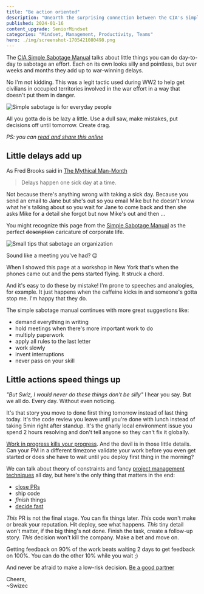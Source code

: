```yaml
---
title: "Be action oriented"
description: "Unearth the surprising connection between the CIA's Simple Sabotage Manual and your productivity, and learn how to transform tiny actions into big wins. Dive into Swizec's engaging exploration of how small actions can make a huge impact on your progress."
published: 2024-01-16
content_upgrade: SeniorMindset
categories: "Mindset, Management, Productivity, Teams"
hero: ./img/screenshot-1705421080498.png
---
```


The [CIA Simple Sabotage Manual](https://swizec.com/pdfs/SimpleSabotageFieldManualStrategicServicesProvisional.pdf) talks about little things you can do day-to-day to sabotage an effort. Each on its own looks silly and pointless, but over weeks and months they add up to war-winning delays.

No I'm not kidding. This was a legit tactic used during WW2 to help get civilians in occupied territories involved in the war effort in a way that doesn't put them in danger.

![Simple sabotage is for everyday people](./img/Simple-sabotage-is-for-everyday-people-5a274d.jpeg)

All you gotta do is be lazy a little. Use a dull saw, make mistakes, put decisions off until tomorrow. Create drag.

_PS: you can [read and share this online](https://swizec.com/blog/be-action-oriented/)_

## Little delays add up

As Fred Brooks said in [The Mythical Man-Month](https://en.wikipedia.org/wiki/The_Mythical_Man-Month)

> Delays happen one sick day at a time.

Not because there's anything wrong with taking a sick day. Because you send an email to Jane but she's out so you email Mike but he doesn't know what he's talking about so you wait for Jane to come back and then she asks Mike for a detail she forgot but now Mike's out and then ...

You might recognize this page from the [Simple Sabotage Manual](https://swizec.com/pdfs/SimpleSabotageFieldManualStrategicServicesProvisional.pdf) as the perfect ~~description~~ caricature of corporate life.

![Small tips that sabotage an organization](./img/Small-tips-that-sabotage-an-organization-aib8a6.jpeg)

Sound like a meeting you've had? 😉

When I showed this page at a workshop in New York that's when the phones came out and the pens started flying. It struck a chord.

And it's easy to do these by mistake! I'm prone to speeches and analogies, for example. It just happens when the caffeine kicks in and someone's gotta stop me. I'm happy that they do.

The simple sabotage manual continues with more great suggestions like:

- demand everything in writing
- hold meetings when there's more important work to do
- multiply paperwork
- apply all rules to the last letter
- work slowly
- invent interruptions
- never pass on your skill

## Little actions speed things up

_"But Swiz, I would never do these things don't be silly"_ I hear you say. But we all do. Every day. Without even noticing.

It's that story you move to done first thing tomorrow instead of last thing today. It's the code review you leave until you're done with lunch instead of taking 5min right after standup. It's the gnarly local environment issue you spend 2 hours resolving and don't tell anyone so they can't fix it globally.

[Work in progress kills your progress](https://swizec.com/blog/workinprogress-kills-your-progress/). And the devil is in those little details. Can your PM in a different timezone validate your work before you even get started or does she have to wait until you deploy first thing in the morning?

We can talk about theory of constraints and fancy [project management techniques](https://swizec.com/blog/how-to-own-projects-like-a-senior-engineer/) all day, but here's the only thing that matters in the end:

- [close PRs](https://swizec.com/blog/how-we-made-the-best-burndown-chart-youve-ever-seen/)
- ship code
- _finish_ things
- [decide fast](https://swizec.com/blog/a-mental-framework-that-helps-you-code-faster/)

_This_ PR is not the final stage. You can fix things later. _This_ code won't make or break your reputation. Hit deploy, see what happens. _This_ tiny detail won't matter, if the big thing's not done. Finish the task, create a follow-up story. _This_ decision won't kill the company. Make a bet and move on.

Getting feedback on 90% of the work beats waiting 2 days to get feedback on 100%. You can do the other 10% while you wait ;)

And never be afraid to make a low-risk decision. [Be a good partner](https://swizec.com/blog/own-the-outcome-not-the-work/)

Cheers,<br />
\~Swizec
